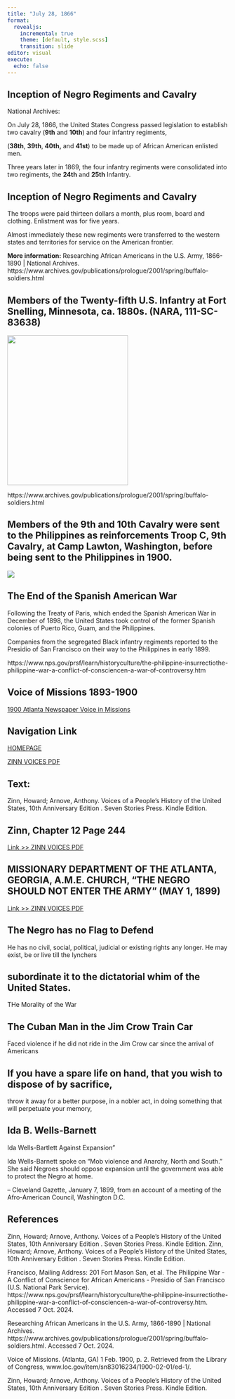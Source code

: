 ```yaml
---
title: "July 28, 1866"
format:
  revealjs:
    incremental: true
    theme: [default, style.scss]
    transition: slide
editor: visual
execute:
  echo: false
---
```


## Inception of Negro Regiments and Cavalry

National Archives:

On July 28, 1866, the United States Congress passed legislation to establish two cavalry (**9th** and **10th**) and four infantry regiments,

(**38th**, **39th**, **40th,** and **41st**) to be made up of African American enlisted men.

Three years later in 1869, the four infantry regiments were consolidated into two regiments, the **24th** and **25th** Infantry.

## Inception of Negro Regiments and Cavalry

The troops were paid thirteen dollars a month, plus room, board and clothing. Enlistment was for five years.

Almost immediately these new regiments were transferred to the western states and territories for service on the American frontier.

**More information:** Researching African Americans in the U.S. Army, 1866-1890 \| National Archives. https://www.archives.gov/publications/prologue/2001/spring/buffalo-soldiers.html

## Members of the Twenty-fifth U.S. Infantry at Fort Snelling, Minnesota, ca. 1880s. (NARA, 111-SC-83638)

![](25th-us-infantry-fort-snelling.jpg){.absolute bottom="50" right="50" width="275" height="341"}

https://www.archives.gov/publications/prologue/2001/spring/buffalo-soldiers.html

## Members of the 9th and 10th Cavalry were sent to the Philippines as reinforcements Troop C, 9th Cavalry, at Camp Lawton, Washington, before being sent to the Philippines in 1900.

![](9th.png){.absolute bottom="50" right="50"}

## The End of the Spanish American War

Following the Treaty of Paris, which ended the Spanish American War in December of 1898, the United States took control of the former Spanish colonies of Puerto Rico, Guam, and the Philippines.

Companies from the segregated Black infantry regiments reported to the Presidio of San Francisco on their way to the Philippines in early 1899.

https://www.nps.gov/prsf/learn/historyculture/the-philippine-insurrectiothe-philippine-war-a-conflict-of-consciencen-a-war-of-controversy.htm

## Voice of Missions 1893-1900

[1900 Atlanta Newspaper Voice in Missions](https://www.loc.gov/item/sn83016234/1900-02-01/ed-1/)

##  {background-image="voice_page1.png" background-size="1600px"}

##  {background-image="page2_voice.png" background-size="1600px"}

## Navigation Link

[HOMEPAGE](https://miller-c-r.github.io/empire_slides/)

[ZINN VOICES PDF](TEXTBOOK%20ZINN%20VOICES.pdf)

## Text:

Zinn, Howard; Arnove, Anthony. Voices of a People's History of the United States, 10th Anniversary Edition . Seven Stories Press. Kindle Edition.

## Zinn, Chapter 12 Page 244

[Link \>\> ZINN VOICES PDF](TEXTBOOK%20ZINN%20VOICES.pdf)

## MISSIONARY DEPARTMENT OF THE ATLANTA, GEORGIA, A.M.E. CHURCH, “THE NEGRO SHOULD NOT ENTER THE ARMY” (MAY 1, 1899)

[Link \>\> ZINN VOICES PDF](TEXTBOOK%20ZINN%20VOICES.pdf)

## The Negro has no Flag to Defend

He has no civil, social, political, judicial or existing rights any longer. He may exist, be or live till the lynchers

## subordinate it to the dictatorial whim of the United States.

THe Morality of the War

## The Cuban Man in the Jim Crow Train Car

Faced violence if he did not ride in the Jim Crow car since the arrival of Americans

## If you have a spare life on hand, that you wish to dispose of by sacrifice,

throw it away for a better purpose, in a nobler act, in doing something that will perpetuate your memory,

## Ida B. Wells-Barnett

Ida Wells-Bartlett Against Expansion"

Ida Wells-Barnett spoke on "Mob violence and Anarchy, North and South." She said Negroes should oppose expansion until the government was able to protect the Negro at home.

-- Cleveland Gazette, January 7, 1899, from an account of a meeting of the Afro-American Council, Washington D.C.

## References

Zinn, Howard; Arnove, Anthony. Voices of a People's History of the United States, 10th Anniversary Edition . Seven Stories Press. Kindle Edition. Zinn, Howard; Arnove, Anthony. Voices of a People's History of the United States, 10th Anniversary Edition . Seven Stories Press. Kindle Edition.

Francisco, Mailing Address: 201 Fort Mason San, et al. The Philippine War - A Conflict of Conscience for African Americans - Presidio of San Francisco (U.S. National Park Service). https://www.nps.gov/prsf/learn/historyculture/the-philippine-insurrectiothe-philippine-war-a-conflict-of-consciencen-a-war-of-controversy.htm. Accessed 7 Oct. 2024.

Researching African Americans in the U.S. Army, 1866-1890 \| National Archives. https://www.archives.gov/publications/prologue/2001/spring/buffalo-soldiers.html. Accessed 7 Oct. 2024.

Voice of Missions. (Atlanta, GA) 1 Feb. 1900, p. 2. Retrieved from the Library of Congress, www.loc.gov/item/sn83016234/1900-02-01/ed-1/.

Zinn, Howard; Arnove, Anthony. Voices of a People's History of the United States, 10th Anniversary Edition . Seven Stories Press. Kindle Edition.
